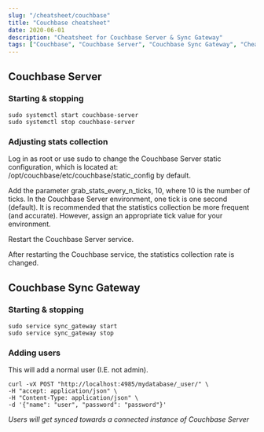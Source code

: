 ```yaml
---
slug: "/cheatsheet/couchbase"
title: "Couchbase cheatsheet"
date: 2020-06-01
description: "Cheatsheet for Couchbase Server & Sync Gateway"
tags: ["Couchbase", "Couchbase Server", "Couchbase Sync Gateway", "Cheatsheet"]
---
```


## Couchbase Server

### Starting & stopping
```shell
sudo systemctl start couchbase-server
sudo systemctl stop couchbase-server
```

### Adjusting stats collection

Log in as root or use sudo to change the Couchbase Server static configuration, which is located at: /opt/couchbase/etc/couchbase/static_config by default.

Add the parameter grab_stats_every_n_ticks, 10, where 10 is the number of ticks. In the Couchbase Server environment, one tick is one second (default). It is recommended that the statistics collection be more frequent (and accurate). However, assign an appropriate tick value for your environment.

Restart the Couchbase Server service.

After restarting the Couchbase service, the statistics collection rate is changed.


## Couchbase Sync Gateway

### Starting & stopping
```shell
sudo service sync_gateway start
sudo service sync_gateway stop
```

### Adding users

This will add a normal user (I.E. not admin).
```shell
curl -vX POST "http://localhost:4985/mydatabase/_user/" \
-H "accept: application/json" \
-H "Content-Type: application/json" \
-d '{"name": "user", "password": "password"}'
```
*Users will get synced towards a connected instance of Couchbase Server*

